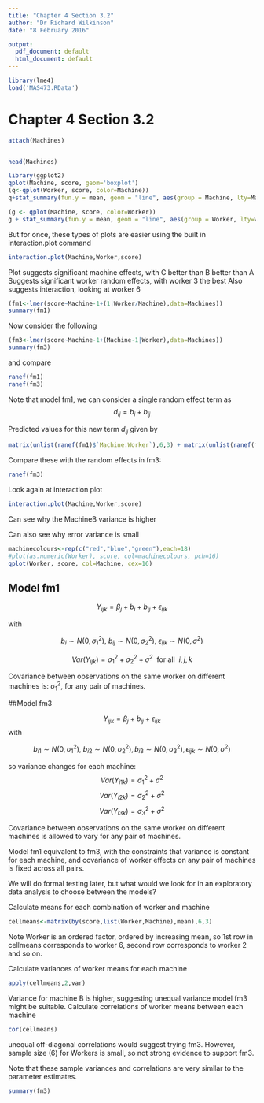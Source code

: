 ```yaml
---
title: "Chapter 4 Section 3.2"
author: "Dr Richard Wilkinson"
date: "8 February 2016"

output:
  pdf_document: default
  html_document: default
---
```

```r
library(lme4)
load('MAS473.RData')
```

# Chapter 4 Section 3.2

```r
attach(Machines)


head(Machines)

library(ggplot2)
qplot(Machine, score, geom='boxplot')
(q<-qplot(Worker, score, color=Machine))
q+stat_summary(fun.y = mean, geom = "line", aes(group = Machine, lty=Machine))

```

```r
(g <- qplot(Machine, score, color=Worker))
g + stat_summary(fun.y = mean, geom = "line", aes(group = Worker, lty=Worker))
```


But for once, these types of plots are easier using the built in interaction.plot command
```r
interaction.plot(Machine,Worker,score)
```

Plot suggests significant machine effects, with C better than B better than A
Suggests significant worker random effects, with worker 3 the best
Also suggests interaction, looking at worker 6

```r
(fm1<-lmer(score~Machine-1+(1|Worker/Machine),data=Machines))
summary(fm1)
```

Now consider the following

```r
(fm3<-lmer(score~Machine-1+(Machine-1|Worker),data=Machines))
summary(fm3)
```

and compare

```r
ranef(fm1)
ranef(fm3)
```

Note that model fm1, we can consider a single random effect term as
$$d_{ij} = b_i + b_{ij}$$

Predicted values for this new term $d_{ij}$ given by

```r
matrix(unlist(ranef(fm1)$`Machine:Worker`),6,3) + matrix(unlist(ranef(fm1)$Worker),6,3)
```

Compare these with the random effects in fm3:

```r
ranef(fm3)
```


Look again at interaction plot

```r
interaction.plot(Machine,Worker,score)

```

Can see why the MachineB variance is higher

Can also see why error variance is small

```r
machinecolours<-rep(c("red","blue","green"),each=18)
#plot(as.numeric(Worker), score, col=machinecolours, pch=16)
qplot(Worker, score, col=Machine, cex=16)

```


## Model fm1

$$Y_{ijk} = \beta_j + b_i + b_{ij} + \epsilon_{ijk}$$

with 

$$ b_i \sim N(0,\sigma^2_1), ~ b_{ij}\sim N(0,\sigma^2_2), ~\epsilon_{ijk}\sim N(0,\sigma^2)$$

$$Var(Y_{ijk}) = \sigma^2_1 + \sigma^2_2 + \sigma^2 ~~\textrm{for all}~~ i,j,k$$

Covariance between observations on the same worker on different machines is: $\sigma^2_1$, for any pair of machines.

##Model fm3

$$Y_{ijk} = \beta_j + b_{ij} + \epsilon_{ijk}$$
with 

$$b_{i1} \sim N(0,\sigma^2_1),~ b_{i2} \sim N(0,\sigma^2_2),  b_{i3}\sim N(0,\sigma^2_3), \epsilon_{ijk} \sim N(0,\sigma^2)$$

so variance changes for each machine:
$$Var(Y_{i1k}) = \sigma^2_1 + \sigma^2$$
$$Var(Y_{i2k}) = \sigma^2_2 + \sigma^2$$
$$Var(Y_{i3k}) = \sigma^2_3 + \sigma^2$$

Covariance between observations on the same worker on different machines is allowed to vary for any pair of machines.

Model fm1 equivalent to fm3, with the constraints that variance is constant for each machine, and covariance of worker effects on any pair of machines is fixed across all pairs. 

We will do formal testing later, but what would we look for in an exploratory data analysis to choose between the models?

Calculate means for each combination of worker and machine

```r
cellmeans<-matrix(by(score,list(Worker,Machine),mean),6,3)
```

Note Worker is an ordered factor, ordered by increasing mean, so 1st row in cellmeans corresponds to worker 6, second row corresponds to worker 2 and so on.

Calculate variances of worker means for each machine

```r
apply(cellmeans,2,var)
```

Variance for machine B is higher, suggesting unequal variance model fm3 might be suitable.
Calculate correlations of worker means between each machine

```r
cor(cellmeans)
```

unequal off-diagonal correlations would suggest trying fm3. However, sample size (6) for Workers is small, so not strong evidence to support fm3.

Note that these sample variances and correlations are very similar to the parameter estimates.

```r
summary(fm3)
```
